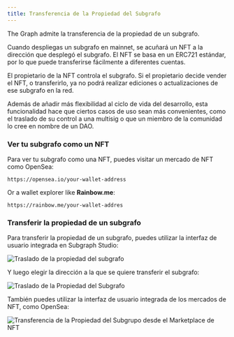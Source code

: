 ```yaml
---
title: Transferencia de la Propiedad del Subgrafo
---
```


The Graph admite la transferencia de la propiedad de un subgrafo.

Cuando despliegas un subgrafo en mainnet, se acuñará un NFT a la dirección que desplegó el subgrafo. El NFT se basa en un ERC721 estándar, por lo que puede transferirse fácilmente a diferentes cuentas.

El propietario de la NFT controla el subgrafo. Si el propietario decide vender el NFT, o transferirlo, ya no podrá realizar ediciones o actualizaciones de ese subgrafo en la red.

Además de añadir más flexibilidad al ciclo de vida del desarrollo, esta funcionalidad hace que ciertos casos de uso sean más convenientes, como el traslado de su control a una multisig o que un miembro de la comunidad lo cree en nombre de un DAO.

### Ver tu subgrafo como un NFT

Para ver tu subgrafo como una NFT, puedes visitar un mercado de NFT como OpenSea:

```
https://opensea.io/your-wallet-address
```

Or a wallet explorer like **Rainbow.me**:

```
https://rainbow.me/your-wallet-addres
```

### Transferir la propiedad de un subgrafo

Para transferir la propiedad de un subgrafo, puedes utilizar la interfaz de usuario integrada en Subgraph Studio:

![Traslado de la propiedad del subgrafo](/img/subgraph-ownership-transfer-1.png)

Y luego elegir la dirección a la que se quiere transferir el subgrafo:

![Traslado de la Propiedad del Subgrafo](/img/subgraph-ownership-transfer-2.png)

También puedes utilizar la interfaz de usuario integrada de los mercados de NFT, como OpenSea:

![Transferencia de la Propiedad del Subgrupo desde el Marketplace de NFT](/img/subgraph-ownership-transfer-nft-marketplace.png)
